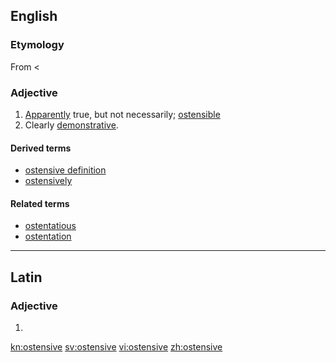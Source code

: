 ==English==

===Etymology===
From {{etyl|fr|en}} {{term|ostensif|lang=fr}} < {{etyl|ML.|en}} {{term|ostensivus|lang=la}}

===Adjective===
{{en-adj}}

# [[apparently|Apparently]] true, but not necessarily; [[ostensible]]
# Clearly [[demonstrative]].

====Derived terms====
* [[ostensive definition]]
* [[ostensively]]

====Related terms====
* [[ostentatious]]
* [[ostentation]]

----

==Latin==

===Adjective===
{{la-adj-form|ostensive}}

# {{inflection of|ostensivus|ostensivus|voc|m|s|lang=la}}


[[kn:ostensive]]
[[sv:ostensive]]
[[vi:ostensive]]
[[zh:ostensive]]